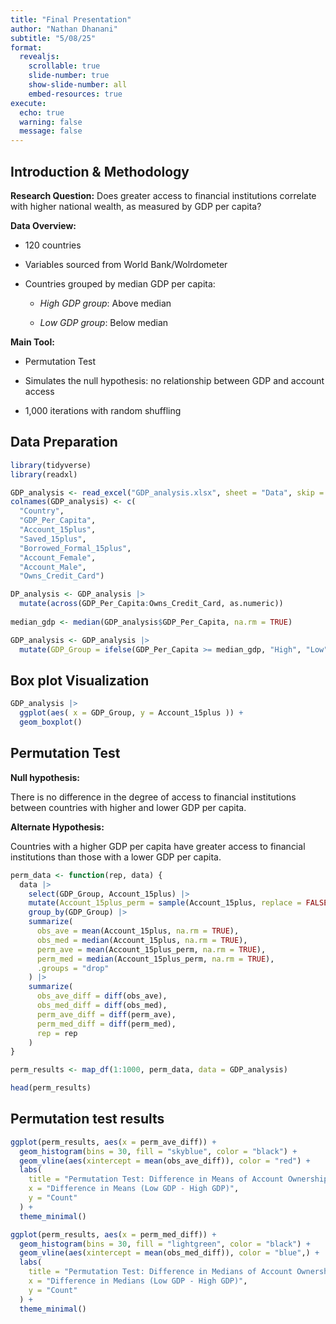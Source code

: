 ```yaml
---
title: "Final Presentation"
author: "Nathan Dhanani"
subtitle: "5/08/25"
format:
  revealjs:
    scrollable: true
    slide-number: true
    show-slide-number: all
    embed-resources: true
execute:
  echo: true
  warning: false
  message: false
---
```


## Introduction & Methodology

**Research Question:** Does greater access to financial institutions correlate with higher national wealth, as measured by GDP per capita?

**Data Overview:**

-   120 countries

-   Variables sourced from World Bank/Wolrdometer

-   Countries grouped by median GDP per capita:

    -   *High GDP group*: Above median

    -   *Low GDP group*: Below median

**Main Tool:**

-   Permutation Test

-   Simulates the null hypothesis: no relationship between GDP and account access

-   1,000 iterations with random shuffling

## Data Preparation

```r
library(tidyverse)
library(readxl)

GDP_analysis <- read_excel("GDP_analysis.xlsx", sheet = "Data", skip = 1)
colnames(GDP_analysis) <- c(
  "Country", 
  "GDP_Per_Capita", 
  "Account_15plus", 
  "Saved_15plus", 
  "Borrowed_Formal_15plus", 
  "Account_Female", 
  "Account_Male", 
  "Owns_Credit_Card")

DP_analysis <- GDP_analysis |> 
  mutate(across(GDP_Per_Capita:Owns_Credit_Card, as.numeric))
  
median_gdp <- median(GDP_analysis$GDP_Per_Capita, na.rm = TRUE)

GDP_analysis <- GDP_analysis |>  
  mutate(GDP_Group = ifelse(GDP_Per_Capita >= median_gdp, "High", "Low"))
```

## Box plot Visualization

```r
GDP_analysis |>
  ggplot(aes( x = GDP_Group, y = Account_15plus )) +
  geom_boxplot()
```

## Permutation Test

**Null hypothesis:**

There is no difference in the degree of access to financial institutions between countries with higher and lower GDP per capita.

**Alternate Hypothesis:**

Countries with a higher GDP per capita have greater access to financial institutions than those with a lower GDP per capita.

```r
perm_data <- function(rep, data) {
  data |>
    select(GDP_Group, Account_15plus) |>
    mutate(Account_15plus_perm = sample(Account_15plus, replace = FALSE)) %>%
    group_by(GDP_Group) |>
    summarize(
      obs_ave = mean(Account_15plus, na.rm = TRUE),
      obs_med = median(Account_15plus, na.rm = TRUE),
      perm_ave = mean(Account_15plus_perm, na.rm = TRUE),
      perm_med = median(Account_15plus_perm, na.rm = TRUE),
      .groups = "drop"
    ) |>
    summarize(
      obs_ave_diff = diff(obs_ave),
      obs_med_diff = diff(obs_med),
      perm_ave_diff = diff(perm_ave),
      perm_med_diff = diff(perm_med),
      rep = rep
    )
}

perm_results <- map_df(1:1000, perm_data, data = GDP_analysis)

head(perm_results)


```

## Permutation test results

```r
ggplot(perm_results, aes(x = perm_ave_diff)) +
  geom_histogram(bins = 30, fill = "skyblue", color = "black") +
  geom_vline(aes(xintercept = mean(obs_ave_diff)), color = "red") +
  labs(
    title = "Permutation Test: Difference in Means of Account Ownership (15+)",
    x = "Difference in Means (Low GDP - High GDP)",
    y = "Count"
  ) +
  theme_minimal()

```

```r
ggplot(perm_results, aes(x = perm_med_diff)) +
  geom_histogram(bins = 30, fill = "lightgreen", color = "black") +
  geom_vline(aes(xintercept = mean(obs_med_diff)), color = "blue",) +
  labs(
    title = "Permutation Test: Difference in Medians of Account Ownership (15+)",
    x = "Difference in Medians (Low GDP - High GDP)",
    y = "Count"
  ) +
  theme_minimal()
```
